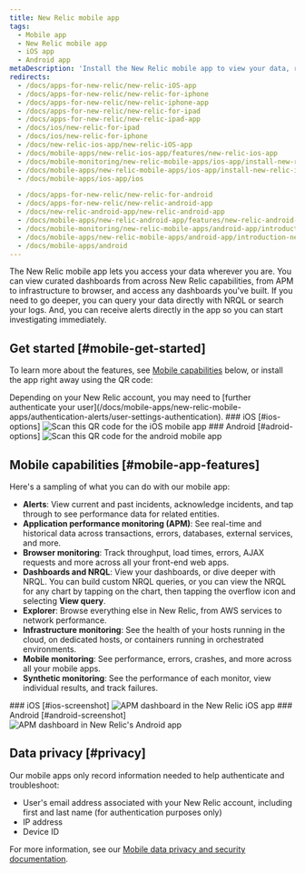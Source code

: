 ```yaml
---
title: New Relic mobile app
tags:
  - Mobile app
  - New Relic mobile app
  - iOS app
  - Android app
metaDescription: 'Install the New Relic mobile app to view your data, run queries, and receive and create alerts.'
redirects:
  - /docs/apps-for-new-relic/new-relic-iOS-app
  - /docs/apps-for-new-relic/new-relic-for-iphone
  - /docs/apps-for-new-relic/new-relic-iphone-app
  - /docs/apps-for-new-relic/new-relic-for-ipad
  - /docs/apps-for-new-relic/new-relic-ipad-app
  - /docs/ios/new-relic-for-ipad
  - /docs/ios/new-relic-for-iphone
  - /docs/new-relic-ios-app/new-relic-iOS-app
  - /docs/mobile-apps/new-relic-ios-app/features/new-relic-ios-app
  - /docs/mobile-monitoring/new-relic-mobile-apps/ios-app/install-new-relic-ios-mobile-app
  - /docs/mobile-apps/new-relic-mobile-apps/ios-app/install-new-relic-ios-mobile-app
  - /docs/mobile-apps/ios-app/ios

  - /docs/apps-for-new-relic/new-relic-for-android
  - /docs/apps-for-new-relic/new-relic-android-app
  - /docs/new-relic-android-app/new-relic-android-app
  - /docs/mobile-apps/new-relic-android-app/features/new-relic-android-app
  - /docs/mobile-monitoring/new-relic-mobile-apps/android-app/introduction-new-relic-android-app
  - /docs/mobile-apps/new-relic-mobile-apps/android-app/introduction-new-relic-android-app
  - /docs/mobile-apps/android
---
```










The New Relic mobile app lets you access your data wherever you are. You can view curated dashboards from across New Relic capabilities, from APM to infrastructure to browser, and access any dashboards you've built. If you need to go deeper, you can query your data directly with NRQL or search your logs. And, you can receive alerts directly in the app so you can start investigating immediately.

## Get started [#mobile-get-started]

To learn more about the features, see [Mobile capabilities](#mobile-app-features) below, or install the app right away using the QR code:

<Callout variant="tip">
  Depending on your New Relic account, you may need to [further authenticate your user](/docs/mobile-apps/new-relic-mobile-apps/authentication-alerts/user-settings-authentication).
</Callout>

<SideBySide>
  <Side>
    ### iOS [#ios-options]
    <img
      style={{ width: "60%" }}
      title="Scan this QR code for the iOS mobile app"
      alt="Scan this QR code for the iOS mobile app"
      src={mobileAppiOSQrCode}
    />
  </Side>
  <Side>
    ### Android [#adroid-options]
    <img
      style={{ width: "60%" }}
      title="Scan this QR code for the android mobile app"
      alt="Scan this QR code for the android mobile app"
      src={mobileAppAndroidQrCode}
    />
  </Side>
</SideBySide>

## Mobile capabilities [#mobile-app-features]

Here's a sampling of what you can do with our mobile app:

* **Alerts**: View current and past incidents, acknowledge incidents, and tap through to see performance data for related entities.
* **Application performance monitoring (APM)**: See real-time and historical data across transactions, errors, databases, external services, and more.
* **Browser monitoring**: Track throughput, load times, errors, AJAX requests and more across all your front-end web apps.
* **Dashboards and NRQL**: View your dashboards, or dive deeper with NRQL. You can build custom NRQL queries, or you can view the NRQL for any chart by tapping on the chart, then tapping the overflow <Icon name="fe-more-horizontal" /> icon and selecting **View query**.
* **Explorer**: Browse everything else in New Relic, from AWS services to network performance.
* **Infrastructure monitoring**: See the health of your hosts running in the cloud, on dedicated hosts, or containers running in orchestrated environments.
* **Mobile monitoring**: See performance, errors, crashes, and more across all your mobile apps.
* **Synthetic monitoring**: See the performance of each monitor, view individual results, and track failures.

<SideBySide>
  <Side>
    ### iOS [#ios-screenshot]
    <img
      style={{ width: "60%" }}
      title="APM dashboard in the New Relic iOS app"
      alt="APM dashboard in the New Relic iOS app"
      src={mobileappsiOSAppAPMDashboard}
    />
  </Side>
  <Side>
    ### Android [#android-screenshot]
    <img
      style={{ width: "60%" }}
      title="APM dashboard in New Relic's Android app"
      alt="APM dashboard in New Relic's Android app"
      src={mobileappsAndroidAppAPMDashboard}
    />
  </Side>
</SideBySide>

## Data privacy [#privacy]

Our mobile apps only record information needed to help authenticate and troubleshoot:

* User's email address associated with your New Relic account, including first and last name (for authentication purposes only)
* IP address
* Device ID

For more information, see our [Mobile data privacy and security documentation](/docs/mobile-monitoring/new-relic-mobile/get-started/security-mobile-apps).
